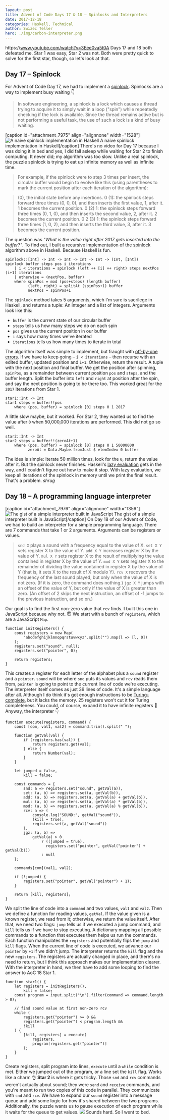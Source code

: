 ```yaml
---
layout: post
title: Advent of Code Days 17 & 18 – Spinlocks and Interpreters
date: 2017-12-18
categories: Haskell, Technical
author: Swizec Teller
hero: ./img/carbon-interpreter.png
---
```


https&#x3A;//www.youtube.com/watch?v=3Eee0va5t0A Days 17 and 18 both defeated me. Star 1 was easy, Star 2 was not. Both were pretty quick to solve for the first star, though, so let's look at that.

## Day 17 – Spinlock

For Advent of Code Day 17, we had to implement a [spinlock](https://en.wikipedia.org/wiki/Spinlock). Spinlocks are a way to implement busy waiting 👇

> In software engineering, a spinlock is a lock which causes a thread trying to acquire it to simply wait in a loop ("spin") while repeatedly checking if the lock is available. Since the thread remains active but is not performing a useful task, the use of such a lock is a kind of busy waiting.

\[caption id="attachment_7975" align="alignnone" width="1528"]![A naive spinlock implementation in Haskell](./img/carbon-spinlock.png) A naive spinlock implementation in Haskell\[/caption] There's no video for Day 17 because I was doing it in bed and yes, I did fall asleep while waiting for Star 2 to finish computing. It never did; my algorithm was too slow. Unlike a real spinlock, the puzzle spinlock is trying to eat up infinite memory as well as infinite time.

> For example, if the spinlock were to step 3 times per insert, the circular buffer would begin to evolve like this (using parentheses to mark the current position after each iteration of the algorithm):

> (0), the initial state before any insertions. 0 (1): the spinlock steps forward three times (0, 0, 0), and then inserts the first value, 1, after it. 1 becomes the current position. 0 (2) 1: the spinlock steps forward three times (0, 1, 0), and then inserts the second value, 2, after it. 2 becomes the current position. 0 2 (3) 1: the spinlock steps forward three times (1, 0, 2), and then inserts the third value, 3, after it. 3 becomes the current position.

The question was _"What is the value right after 2017 gets inserted into the buffer?"_. To find out, I built a recursive implementation of the spinlock algorithm above in Haskell. Because Haskell is fun.

    spinlock::[Int] -> Int -> Int -> Int -> Int -> (Int, [Int])
    spinlock buffer steps pos i iterations
        | i < iterations = spinlock (left ++ [i] ++ right) steps nextPos (i+1) iterations
        | otherwise = (nextPos, buffer)
        where spinPos = mod (pos+steps) (length buffer)
              (left, right) = splitAt (spinPos+1) buffer
              nextPos = spinPos+1

The `spinlock` method takes 5 arguments, which I'm sure is sacrilege in Haskell, and returns a tuple: An integer and a list of integers. Arguments look like this:

-   `buffer` is the current state of our circular buffer
-   `steps` tells us how many steps we do on each spin
-   `pos` gives us the current position in our buffer
-   `i` says how many times we've iterated
-   `iterations` tells us how many times to iterate in total

The algorithm itself was simple to implement, but fraught with [off-by-one errors](https://en.wikipedia.org/wiki/Off-by-one_error). If we have to keep going – `i < iterations` – then recurse with an edited buffer, updated position and `i+1`. Otherwise, return the result. A tuple with the next position and final buffer. We get the position after spinning, `spinPos`, as a remainder between current position `pos` and `steps`, and the buffer length. Split the buffer into `left` and `right` at position after the spin, and say the next position is going to be there too. This worked great for the `2017` iterations from Star 1.

    star1::Int -> Int
    star1 steps = buffer!!pos
        where (pos, buffer) = spinlock [0] steps 0 1 2017

A little slow maybe, but it worked. For Star 2, they wanted us to find the value after `0` when 50,000,000 iterations are performed. This did not go so well.

    star2::Int -> Int
    star2 steps = buffer!!(zeroAt+1)
        where (pos, buffer) = spinlock [0] steps 0 1 50000000
              zeroAt = Data.Maybe.fromJust $ elemIndex 0 buffer 

The idea is simple: Iterate 50 million times, look for the `0`, return the value after it. But the spinlock never finishes. Haskell's [lazy evaluation](https://en.wikipedia.org/wiki/Lazy_evaluation) gets in the way, and I couldn't figure out how to make it stop. With lazy evaluation, we keep all iterations of the spinlock in memory until we print the final result. That's a problem. _shrug_

## Day 18 – A programming language interpreter

\[caption id="attachment_7976" align="alignnone" width="1356"]![The gist of a simple interpreter built in JavaScript](./img/carbon-interpreter.png) The gist of a simple interpreter built in JavaScript\[/caption] On Day 18 of our Advent of Code, we had to build an interpreter for a simple programming language. There are 7 commands that take 1 or 2 arguments. Arguments can be registers or values.

> `snd X` plays a sound with a frequency equal to the value of X. `set X Y` sets register X to the value of Y. `add X Y` increases register X by the value of Y. `mul X Y` sets register X to the result of multiplying the value contained in register X by the value of Y. `mod X Y` sets register X to the remainder of dividing the value contained in register X by the value of Y (that is, it sets X to the result of X modulo Y). `rcv X` recovers the frequency of the last sound played, but only when the value of X is not zero. (If it is zero, the command does nothing.) `jgz X Y` jumps with an offset of the value of Y, but only if the value of X is greater than zero. (An offset of 2 skips the next instruction, an offset of -1 jumps to the previous instruction, and so on.)

Our goal is to find the first non-zero value that `rcv` finds. I built this one in JavaScript because why not. 😇 We start with a bunch of `registers`, which are a JavaScript `Map`.

    function initRegisters() {
        const registers = new Map(
            "abcdefghijklmnopqrstuvwxyz".split("").map(l => [l, 0])
        );
        registers.set("sound", null);
        registers.set("pointer", 0);

        return registers;
    }

This creates a register for each letter of the alphabet plus a `sound` register and a `pointer`. `sound` will be where `snd` puts its values and `rcv` reads them from, `pointer` is going to point to the current line of code we're executing. The interpreter itself comes as just 39 lines of code. It's a simple language after all. Although I do think it's got enough instructions to be [Turing-complete](https://en.wikipedia.org/wiki/Turing_completeness), but it lacks the memory. 25 registers won't cut it for Turing completeness. You could, of course, expand it to have infinite registers 🤔 Anyway, the interpreter 👇

    function execute(registers, command) {
        const [com, val1, val2] = command.trim().split(" ");

        function getVal(val) {
            if (registers.has(val)) {
                return registers.get(val);
            } else {
                return Number(val);
            }
        }

        let jumped = false,
            kill = false;

        const commands = {
            snd: a => registers.set("sound", getVal(a)),
            set: (a, b) => registers.set(a, getVal(b)),
            add: (a, b) => registers.set(a, getVal(a) + getVal(b)),
            mul: (a, b) => registers.set(a, getVal(a) * getVal(b)),
            mod: (a, b) => registers.set(a, getVal(a) % getVal(b)),
            rcv: a => (
                console.log("SOUND:", getVal("sound")),
                (kill = true),
                registers.set(a, getVal("sound"))
            ),
            jgz: (a, b) =>
                getVal(a) > 0
                    ? ((jumped = true),
                      registers.set("pointer", getVal("pointer") + getVal(b)))
                    : null
        };

        commands[com](val1, val2);

        if (!jumped) {
            registers.set("pointer", getVal("pointer") + 1);
        }

        return [kill, registers];
    }

We split the line of code into a `command` and two values, `val1` and `val2`. Then we define a function for reading values, `getVal`. If the value given is a known register, we read from it; otherwise, we return the value itself. After that, we need two flags: `jump` tells us if we executed a jump command, and `kill` tells us if we have to stop executing. A dictionary mapping all possible commands to a function that executes them helps us run the commands. Each function manipulates the `registers` and potentially flips the `jump` and `kill` flags. When the current line of code is executed, we advance our `pointer` by `+1` if we didn't jump. The interpreter returns the `kill` flag and the new `registers`. The registers are actually changed in place, and there's no need to return, but I think this approach makes our implementation clearer. With the interpreter in hand, we then have to add some looping to find the answer to AoC 18 Star 1.

    function star1() {
        let registers = initRegisters(),
            kill = false;
        const program = input.split("\n").filter(command => command.length > 0);

        // find sound value at first non-zero rcv
        while (
            registers.get("pointer") >= 0 &&
            registers.get("pointer") < program.length &&
            !kill
        ) {
            [kill, registers] = execute(
                registers,
                program[registers.get("pointer")]
            );
        }
    }

Create registers, split program into lines, `execute` until a `while` condition is met. Either we jumped out of the program, or a line set the `kill` flag. Works like a charm 👌 **Star 2** is where it gets tricky. Those `snd` and `rcv` commands weren't actually about sound; they were `send` and `receive` commands, and you're meant to run two copies of this code in parallel. They communicate with `snd` and `rcv`. We have to expand our `sound` register into a message queue and add some logic for how it's shared between the two programs. Additionally, the puzzle wants us to pause execution of each program while it waits for the queue to get values. ![](./img/giphy.gif) Sounds hard. So I went to bed.
